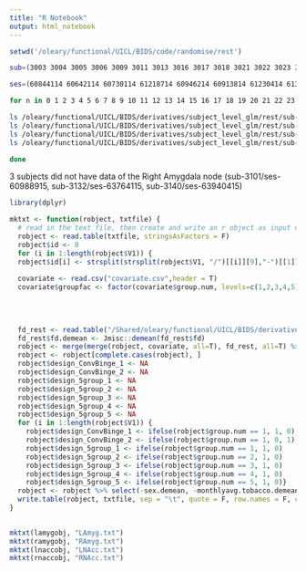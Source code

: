 ```yaml
---
title: "R Notebook"
output: html_notebook
---
```


```r
setwd('/oleary/functional/UICL/BIDS/code/randomise/rest')
```


```bash
sub=(3003 3004 3005 3006 3009 3011 3013 3016 3017 3018 3021 3022 3023 3024 3025 3026 3027 3029 3030 3031 3032 3034 3036 3037 3039 3040 3041 3042 3043 3044 3045 3046 3050 3051 3052 3055 3056 3057 3058 3059 3060 3061 3062 3063 3066 3067 3068 3069 3070 3071 3072 3073 3074 3075 3076 3077 3078 3079 3080 3081 3082 3083 3084 3085 3086 3087 3089 3091 3093 3094 3095 3096 3097 3098 3099 3100 3101 3102 3103 3104 3106 3107 3108 3110 3111 3112 3113 3114 3116 3117 3118 3120 3123 3125 3126 3127 3128 3129 3130 3132 3133 3134 3136 3137 3138 3139 3140 3141 3142 3144 3145 3148 3149 3150 3151 3152 3153 3155 3157 3158 3160 3161 3163 3164 3165 3166 3167 3168 3169 3171 3172 3173 3175 3176 3177 3181 3182 3183 3184 3185 3186 3187 3188 3189 3192 3193 3195 3197 3198 3199 3200 3201 3202 3203 3204 3205 3206 3207 3208 3209 4101 5000 5001 5002 5003 5004 5006 5007 5008 5009 5010 5011 5012 5014 5015 5016 5017 5018 5020 5022 5024 5025 5026 5027 5028 5029 5030 5031 5032 5034 5035 5036 5037 5038 5039 5040 5041 5043 5044 5047 5048 5050 5051 5052 5054 5055 5059 5061 5062 5064 5065 5066 5067 5068 5069 5070 5072 5073 5074 5075 5076)

ses=(60844114 60642114 60730114 61218714 60946214 60913814 61230414 61319014 61449114 61434514 61032114 61145414 61432614 61722814 61549914 61521914 61535914 61620714 61750814 61721914 61708114 61822714 61763914 63926214 62369814 64069714 64182514 64184914 64125314 64272114 64066514 64243014 64559714 64444714 64442614 64342014 64558514 64459014 64744514 64977014 64645914 64572314 64747014 65047514 64975114 64990514 64932914 65147714 65060914 65076014 60223115 65062714 60641315 65248914 60093215 60527515 60498815 60628415 60483615 60512015 60597115 60595615 60526115 60700715 60540315 60585615 60926915 61045415 60801315 60712915 60743615 60900715 60930815 61027015 61031615 61348315 60988915 61032515 61231215 61290115 61017415 61333815 61230315 61491515 61001215 61346915 61636915 61388015 61435015 61535415 61635515 61620715 61705915 61693915 61895515 61835415 61822415 61907115 62137915 63764115 63551315 63937815 63954715 63853815 63739515 63710315 63940415 64040415 63825815 63969115 64012615 64128115 64153315 64154215 64415115 63868015 64069515 64024015 64356315 64416115 64573115 64743515 64457015 64917015 64632215 64470115 64875115 65050315 64859015 64948715 64731715 64861115 65061515 60511116 60585716 60667716 60527716 60683216 60727216 60815816 60700916 60900316 60898816 61029516 61101116 61304416 61636716 61680116 61507016 61491816 61835516 61632616 61693416 61722516 61708616 61823616 61837616 61924316 61936216 61807916 64874513 63969514 64024314 64157414 64427014 64343414 64670814 64557614 64657514 64544814 64672514 64746014 64628814 64661014 64686414 64974114 65074914 60439215 60643215 60842315 61331615 61144615 61101215 60885915 61102415 61044415 60927915 61216515 61303315 61447415 61518315 61736215 61723415 61807915 63537915 61851815 63750515 61794415 63939515 64053115 64227215 64357315 64443515 64340315 64224815 65059715 64617215 64831215 64659615 64934915 64958315 60094116 60423316 60830516 61190016 61014516 61088816 61204616 61405416 61319516 61780216)

for n in 0 1 2 3 4 5 6 7 8 9 10 11 12 13 14 15 16 17 18 19 20 21 22 23 24 25 26 27 28 29 30 31 32 33 34 35 36 37 38 39 40 41 42 43 44 45 46 47 48 49 50 51 52 53 54 55 56 57 58 59 60 61 62 63 64 65 66 67 68 69 70 71 72 73 74 75 76 77 78 79 80 81 82 83 84 85 86 87 88 89 90 91 92 93 94 95 96 97 98 99 100 101 102 103 104 105 106 107 108 109 110 111 112 113 114 115 116 117 118 119 120 121 122 123 124 125 126 127 128 129 130 131 132 133 134 135 136 137 138 139 140 141 142 143 144 145 146 147 148 149 150 151 152 153 154 155 156 157 158 159 160 161 162 163 164 165 166 167 168 169 170 171 172 173 174 175 176 177 178 179 180 181 182 183 184 185 186 187 188 189 190 191 192 193 194 195 196 197 198 199 200 201 202 203 204 205 206 207 208 209 210 211 212 213 214 215 216 217 218 219 220 ; do

ls /oleary/functional/UICL/BIDS/derivatives/subject_level_glm/rest/sub-${sub[$n]}/ses-${ses[$n]}/LAmyg_r2z.nii.gz >> LAmyg.txt
ls /oleary/functional/UICL/BIDS/derivatives/subject_level_glm/rest/sub-${sub[$n]}/ses-${ses[$n]}/RAmyg_r2z.nii.gz >> RAmyg.txt
ls /oleary/functional/UICL/BIDS/derivatives/subject_level_glm/rest/sub-${sub[$n]}/ses-${ses[$n]}/LNAcc_r2z.nii.gz >> LNAcc.txt
ls /oleary/functional/UICL/BIDS/derivatives/subject_level_glm/rest/sub-${sub[$n]}/ses-${ses[$n]}/RNAcc_r2z.nii.gz >> RNAcc.txt

done
```

3 subjects did not have data of the Right Amygdala node (sub-3101/ses-60988915, sub-3132/ses-63764115, sub-3140/ses-63940415)

```r
library(dplyr)

mktxt <- function(robject, txtfile) {
  # read in the text file, then create and write an r object as input of fsl randomise
  robject <- read.table(txtfile, stringsAsFactors = F)
  robject$id <- 0
  for (i in 1:length(robject$V1)) {
  robject$id[i] <- strsplit(strsplit(robject$V1, "/")[[i]][9],"-")[[1]][2]}
  
  covariate <- read.csv("covariate.csv",header = T)
  covariate$groupfac <- factor(covariate$group.num, levels=c(1,2,3,4,5), labels=c("Control",
                                                                                  "sBinge",
                                                                                  "eBinge",
                                                                                  "MJ+sBinge",
                                                                                  "MJ+eBinge"))
  fd_rest <- read.table("/Shared/oleary/functional/UICL/BIDS/derivatives/fmriprep/rest/fmriprep/fd_rest.txt", header = T, sep = "\t")
  fd_rest$fd.demean <- Jmisc::demean(fd_rest$fd)
  robject <- merge(merge(robject, covariate, all=T), fd_rest, all=T) %>% arrange(group.num) 
  robject <- robject[complete.cases(robject), ]
  robject$design_ConvBinge_1 <- NA
  robject$design_ConvBinge_2 <- NA
  robject$design_5group_1 <- NA
  robject$design_5group_2 <- NA
  robject$design_5group_3 <- NA
  robject$design_5group_4 <- NA
  robject$design_5group_5 <- NA
  for (i in 1:length(robject$V1)) {
    robject$design_ConvBinge_1 <- ifelse(robject$group.num == 1, 1, 0)
    robject$design_ConvBinge_2 <- ifelse(robject$group.num == 1, 0, 1)
    robject$design_5group_1 <- ifelse(robject$group.num == 1, 1, 0)
    robject$design_5group_2 <- ifelse(robject$group.num == 2, 1, 0)
    robject$design_5group_3 <- ifelse(robject$group.num == 3, 1, 0)
    robject$design_5group_4 <- ifelse(robject$group.num == 4, 1, 0)
    robject$design_5group_5 <- ifelse(robject$group.num == 5, 1, 0)}
  robject <- robject %>% select(-sex.demean, -monthlyavg.tobacco.demean, -fd.demean, sex.demean, monthlyavg.tobacco.demean, fd.demean)
  write.table(robject, txtfile, sep = "\t", quote = F, row.names = F, col.names = F)
}
  
```


```r
mktxt(lamygobj, "LAmyg.txt")
mktxt(ramygobj, "RAmyg.txt")
mktxt(lnaccobj, "LNAcc.txt")
mktxt(rnaccobj, "RNAcc.txt")
```



